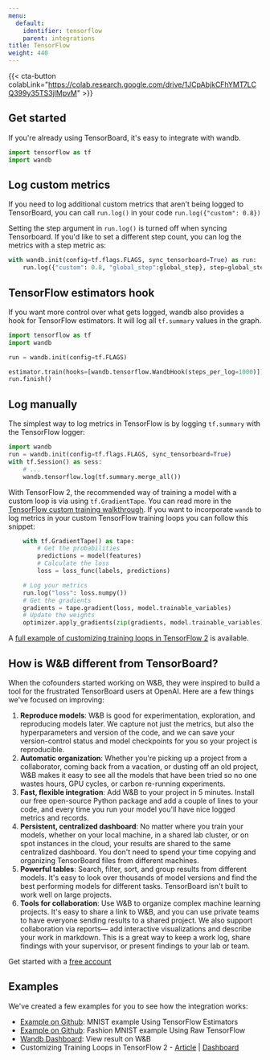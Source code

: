 ---
menu:
  default:
    identifier: tensorflow
    parent: integrations
title: TensorFlow
weight: 440
---

{{< cta-button colabLink="https://colab.research.google.com/drive/1JCpAbjkCFhYMT7LCQ399y35TS3jlMpvM" >}}

## Get started

If you're already using TensorBoard, it's easy to integrate with wandb.

```python
import tensorflow as tf
import wandb
```

## Log custom metrics

If you need to log additional custom metrics that aren't being logged to TensorBoard, you can call `run.log()` in your code `run.log({"custom": 0.8}) `

Setting the step argument in `run.log()` is turned off when syncing Tensorboard. If you'd like to set a different step count, you can log the metrics with a step metric as:

``` python
with wandb.init(config=tf.flags.FLAGS, sync_tensorboard=True) as run:
    run.log({"custom": 0.8, "global_step":global_step}, step=global_step)
```

## TensorFlow estimators hook

If you want more control over what gets logged, wandb also provides a hook for TensorFlow estimators. It will log all `tf.summary` values in the graph.

```python
import tensorflow as tf
import wandb

run = wandb.init(config=tf.FLAGS)

estimator.train(hooks=[wandb.tensorflow.WandbHook(steps_per_log=1000)])
run.finish()
```

## Log manually

The simplest way to log metrics in TensorFlow is by logging `tf.summary` with the TensorFlow logger:

```python
import wandb
run = wandb.init(config=tf.flags.FLAGS, sync_tensorboard=True)
with tf.Session() as sess:
    # ...
    wandb.tensorflow.log(tf.summary.merge_all())
```

With TensorFlow 2, the recommended way of training a model with a custom loop is via using `tf.GradientTape`. You can read more in the [TensorFlow custom training walkthrough](https://www.tensorflow.org/tutorials/customization/custom_training_walkthrough). If you want to incorporate `wandb` to log metrics in your custom TensorFlow training loops you can follow this snippet:

```python
    with tf.GradientTape() as tape:
        # Get the probabilities
        predictions = model(features)
        # Calculate the loss
        loss = loss_func(labels, predictions)

    # Log your metrics
    run.log("loss": loss.numpy())
    # Get the gradients
    gradients = tape.gradient(loss, model.trainable_variables)
    # Update the weights
    optimizer.apply_gradients(zip(gradients, model.trainable_variables))
```

A [full example of customizing training loops in TensorFlow 2](https://www.wandb.com/articles/wandb-customizing-training-loops-in-tensorflow-2) is available.

## How is W&B different from TensorBoard?

When the cofounders started working on W&B, they were inspired to build a tool for the frustrated TensorBoard users at OpenAI. Here are a few things we've focused on improving:

1. **Reproduce models**: W&B is good for experimentation, exploration, and reproducing models later. We capture not just the metrics, but also the hyperparameters and version of the code, and we can save your version-control status and model checkpoints for you so your project is reproducible.
2. **Automatic organization**: Whether you're picking up a project from a collaborator, coming back from a vacation, or dusting off an old project, W&B makes it easy to see all the models that have been tried so no one wastes hours, GPU cycles, or carbon re-running experiments.
3. **Fast, flexible integration**: Add W&B to your project in 5 minutes. Install our free open-source Python package and add a couple of lines to your code, and every time you run your model you'll have nice logged metrics and records.
4. **Persistent, centralized dashboard**: No matter where you train your models, whether on your local machine, in a shared lab cluster, or on spot instances in the cloud, your results are shared to the same centralized dashboard. You don't need to spend your time copying and organizing TensorBoard files from different machines.
5. **Powerful tables**: Search, filter, sort, and group results from different models. It's easy to look over thousands of model versions and find the best performing models for different tasks. TensorBoard isn't built to work well on large projects.
6. **Tools for collaboration**: Use W&B to organize complex machine learning projects. It's easy to share a link to W&B, and you can use private teams to have everyone sending results to a shared project. We also support collaboration via reports— add interactive visualizations and describe your work in markdown. This is a great way to keep a work log, share findings with your supervisor, or present findings to your lab or team.

Get started with a [free account](https://wandb.ai)

## Examples

We've created a few examples for you to see how the integration works:

* [Example on Github](https://github.com/wandb/examples/blob/master/examples/tensorflow/tf-estimator-mnist/mnist.py): MNIST example Using TensorFlow Estimators
* [Example on Github](https://github.com/wandb/examples/blob/master/examples/tensorflow/tf-cnn-fashion/train.py): Fashion MNIST example Using Raw TensorFlow
* [Wandb Dashboard](https://app.wandb.ai/l2k2/examples-tf-estimator-mnist/runs/p0ifowcb): View result on W&B
* Customizing Training Loops in TensorFlow 2 - [Article](https://www.wandb.com/articles/wandb-customizing-training-loops-in-tensorflow-2) | [Dashboard](https://app.wandb.ai/sayakpaul/custom_training_loops_tf)